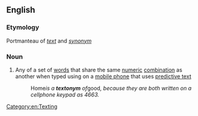 ==English==

===Etymology===
Portmanteau of ''[[text]]'' and ''[[synonym]]''

===Noun===
{{en-noun}}

# Any of a set of [[word]]s that share the same [[numeric]] [[combination]] as another when typed using on a [[mobile phone]] that uses [[predictive text]]
#: Home'' is a '''textonym''' of ''good'', because they are both written on a cellphone keypad as 4663.''

[[Category:en:Texting]]